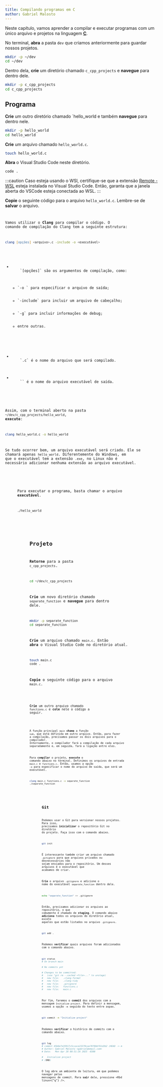 ```yaml
---
title: Compilando programas em C
author: Gabriel Malosto
---
```





Neste capítulo, vamos aprender a compilar e executar programas com um único arquivo e projetos na linguagem [**C**](https://www.gnu.org/software/gnu-c-manual/gnu-c-manual.html).

No terminal, **abra** a pasta `dev` que criamos anteriormente para guardar nossos projetos.

```zsh title="Fedora, WSL ou Mint" frame="terminal"
mkdir -p ~/dev
cd ~/dev
```

Dentro dela, **crie** um diretório chamado `c_cpp_projects` e **navegue** para dentro dele.

```zsh title="Fedora, WSL ou Mint" frame="terminal"
mkdir -p c_cpp_projects
cd c_cpp_projects
```

## Programa

**Crie** um outro diretório chamado `hello_world e também **navegue** para dentro nele.

```zsh title="Fedora, WSL ou Mint" frame="terminal"
mkdir -p hello_world
cd hello_world
```

**Crie** um arquivo chamado `hello_world.c`.

```zsh title="Fedora, WSL ou Mint" frame="terminal"
touch hello_world.c
```

**Abra** o Visual Studio Code neste diretório.

```zsh title="Fedora, WSL ou Mint" frame="terminal"
code .
```

:::caution
Caso esteja usando o WSl, certifique-se que a extensão [Remote -
WSL](https://marketplace.visualstudio.com/items?itemName=ms-vscode-remote.remote-wsl)
esteja instalada no Visual Studio Code. Então, garanta que a janela aberta do
VSCode esteja conectada ao WSL.
:::

**Copie** o seguinte código para o arquivo `hello_world.c`.
Lembre-se de **salvar** o arquivo.

<Code
  lang="c"
  title="hello_world/hello_world.c"
  code={helloWorldCode}
  frame="code"
/>

Vamos utilizar o **Clang** para compilar o código.
O comando de compilação do Clang tem a seguinte estrutura:

```zsh title="Fedora, WSL ou Mint" frame="terminal"
clang [opções] <arquivo>.c -include -o <executável>
```

<ul>
  <li>
    `[opções]` são os argumentos de compilação, como:
    <ul>
      <li>`-o <arquivo>` para especificar o arquivo de saída;</li>
      <li>`-include` para incluir um arquivo de cabeçalho;</li>
      <li>`-g` para incluir informações de debug;</li>
      <li>entre outras.</li>
    </ul>
  </li>
  <li>
    `<arquivo>.c` é o nome do arquivo que será compilado.
  </li>
  <li>
    `<executável>` é o nome do arquivo executável de saída.
  </li>
</ul>

Assim, com o terminal aberto na pasta `~/dev/c_cpp_projects/hello_world`, **execute**:

```zsh title="Fedora, WSL ou Mint" frame="terminal"
clang hello_world.c -o hello_world
```

Se tudo ocorrer bem, um arquivo executável será criado.
Ele se chamará apenas `hello_world`.
Diferentemente do Windows, em que o executável tem a extensão `.exe`, no Linux não é necessário adicionar nenhuma extensão ao arquivo executável.

<Figure
  caption={`Compilação do arquivo "hello_world.c".`}
  images={[
    {
      src: compileHello,
      alt: `Terminal exibindo três comandos executados. O primeiro é "ls" e mostra o arquivo "hello_world.c" dentro da pasta "hello_world". O segundo é o de compilação, que não retorna nenhum texto. O terceiro é "ls" novamente, que agora mostra os arquivos "hello_world.c" e "hello_world".`,
    },
  ]}
/>

Para executar o programa, basta chamar o arquivo **executável**.

```zsh title="Fedora, WSL ou Mint" frame="terminal"
./hello_world
```

<Figure
  caption={`Execução do programa "hello_world".`}
  images={[
    {
      src: runHello,
      alt: `Terminal exibindo o comando "./hello_world" e a saída do programa, que é "Hello, world! This is my first code in C.".`,
    },
  ]}
/>

## Projeto

**Retorne** para a pasta `c_cpp_projects`.

```zsh title="Fedora, WSL ou Mint" frame="terminal"
cd ~/dev/c_cpp_projects
```

**Crie** um novo diretório chamado `separate_function` e **navegue** para dentro dele.

```zsh title="Fedora, WSL ou Mint" frame="terminal"
mkdir -p separate_function
cd separate_function
```

**Crie** um arquivo chamado `main.c`.
Então **abra** o Visual Studio Code no diretório atual.

```zsh title="Fedora, WSL ou Mint" frame="terminal"
touch main.c
code .
```

**Copie** o seguinte código para o arquivo `main.c`.

<Code
  lang="c"
  title="separate_function/main.c"
  code={mainFromSeparateFunctionCode}
  frame="code"
/>

**Crie** um outro arquivo chamado `functions.c` e **cole** nele o código a seguir.

<Code
  lang="c"
  title="separate_function/functions.c"
  code={functionsFromSeparateFunctionCode}
  frame="code"
/>

A função principal `main` **chama** a função `sum`, que está definida em outro arquivo.
Então, para fazer a compilação, precisamos passar os dois arquivos para o compilador.
Internamente, o compilador fará a compilação de cada arquivo separadamente e, em seguida, fará a ligação entre eles.

Para **compilar** o projeto, **execute** o comando abaixo no terminal.
Definimos os arquivos de entrada `main.c` e `functions.c`.
Então, usamos a opção `-o` para especificar o nome do arquivo de saída, que será um executável.

```zsh title="Fedora, WSL ou Mint" frame="terminal"
clang main.c functions.c -o separate_function
./separate_function
```

<Figure
  caption={`Compilação do projeto "separate_function".`}
  images={[
    {
      src: compileRunSeparate,
      alt: `Terminal exibindo quatro comandos executados. O primeiro é "ls" e mostra os arquivos "functions.c" e "main.c" dentro da pasta "separate_function". O segundo é o de compilação, que não retorna nenhum texto. O terceiro é "ls" novamente, que agora mostra os arquivos "functions.c", "main.c" e "separate_function". O quarto é a execução do programa, que retorna "The sum of 5 and 7 is 12.".`,
    },
  ]}
/>

## Git

Podemos usar o Git para versionar nossos projetos.
Para isso, precisamos **inicializar** o repositório Git no diretório do projeto.
Faça isso com o comando abaixo.

```zsh title="Fedora, WSL ou Mint" frame="terminal"
git init
```

É interessante também criar um arquivo chamado `.gitignore` para que arquivos privados ou desnecessários não sejam enviados para o repositório.
Um desses arquivos é o executável que acabamos de criar.

**Crie** o arquivo `.gitignore` e adicione o nome do executável `separate_function` dentro dele.

```zsh title="Fedora, WSL ou Mint" frame="terminal"
echo "separate_function" >> .gitignore
```

Então, precisamos adicionar os arquivos ao repositório, o que comumente é chamado de **staging**.
O comando abaixo **adiciona** todos os arquivos do diretório atual, exceto aqueles que estão listados no arquivo `.gitignore`.

```zsh title="Fedora, WSL ou Mint" frame="terminal"
git add .
```

Podemos **verificar** quais arquivos foram adicionados com o comando abaixo.

```zsh title="Fedora, WSL ou Mint" frame="terminal"
git status
# On branch main

# No commits yet

# Changes to be committed:
#   (use "git rm --cached <file>..." to unstage)
# 	new file:   .clang-format
# 	new file:   .clang-tidy
# 	new file:   .gitignore
# 	new file:   functions.c
# 	new file:   main.c
```

Por fim, faremos o **commit** dos arquivos com a mensagem `Initialize project`.
Para definir a mensagem, usamos a opção `-m` seguida do texto entre aspas.

```zsh title="Fedora, WSL ou Mint" frame="terminal"
git commit -m "Initialize project"
```

Podemos **verificar** o histórico de commits com o comando abaixo.

```zsh title="Fedora, WSL ou Mint" frame="terminal"
git log
# commit 45b6e7e35917c5ccace23370cae78f0bbf61d3b2 (HEAD -> main)
# Author: Gabriel Malosto <gabriel@email.com>
# Date:   Mon Apr 28 00:51:26 2025 -0300

# 	Initialize project
# (END)
```

O log abre um ambiente de leitura, em que podemos navegar pelas mensagens de commit.
Para **sair** dele, pressione <Kbd linux={"q"} />.
